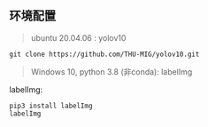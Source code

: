
<WordCount>

## 环境配置

> ubuntu 20.04.06 : yolov10

```shell
git clone https://github.com/THU-MIG/yolov10.git
```

> Windows 10, python 3.8 (非conda): labelImg


labelImg:

```shell
pip3 install labelImg
labelImg
```


</WordCount>